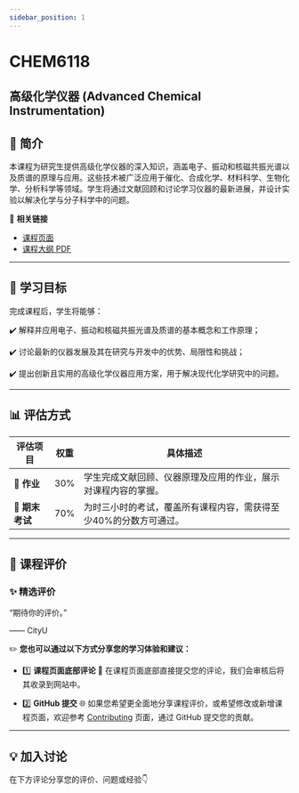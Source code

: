 ```yaml
---
sidebar_position: 1
---
```


# CHEM6118
## 高级化学仪器 (Advanced Chemical Instrumentation)

## **📘 简介**
本课程为研究生提供高级化学仪器的深入知识，涵盖电子、振动和核磁共振光谱以及质谱的原理与应用。这些技术被广泛应用于催化、合成化学、材料科学、生物化学、分析科学等领域。学生将通过文献回顾和讨论学习仪器的最新进展，并设计实验以解决化学与分子科学中的问题。

🔗 **相关链接**
- [课程页面](https://www.cityu.edu.hk/catalogue/pg/202526/course/CHEM6118.htm)
- [课程大纲 PDF](https://www.cityu.edu.hk/catalogue/pg/202526/course/CHEM6118.pdf)

---

## **🎯 学习目标**

完成课程后，学生将能够：

✔️ 解释并应用电子、振动和核磁共振光谱及质谱的基本概念和工作原理；

✔️ 讨论最新的仪器发展及其在研究与开发中的优势、局限性和挑战；

✔️ 提出创新且实用的高级化学仪器应用方案，用于解决现代化学研究中的问题。

---

## **📊 评估方式**

| **评估项目**                 | **权重** | **具体描述**                                                                                       |
|-----------------------------|---------|---------------------------------------------------------------------------------------------------|
| **📂 作业**                  | 30%      | 学生完成文献回顾、仪器原理及应用的作业，展示对课程内容的掌握。                                               |
| **📝 期末考试**              | 70%      | 为时三小时的考试，覆盖所有课程内容，需获得至少40%的分数方可通过。                                           |

---

## **💬 课程评价**

### ✨ **精选评价**
<div className={commentStyles.commentBox}>
    <p className={commentStyles.commentText}>
        “期待你的评价。”
    </p>
    <p className={commentStyles.commentAuthor}>—— CityU</p>
</div>

✏️ **您也可以通过以下方式分享您的学习体验和建议：**

- 1️⃣ **课程页面底部评论**
💬 在课程页面底部直接提交您的评论，我们会审核后将其收录到网站中。

- 2️⃣ **GitHub 提交**
🌐 如果您希望更全面地分享课程评价，或希望修改或新增课程页面，欢迎参考 [Contributing](/contributing) 页面，通过 GitHub 提交您的贡献。

---

## **💡 加入讨论**

在下方评论分享您的评价、问题或经验👇
<Utterances />